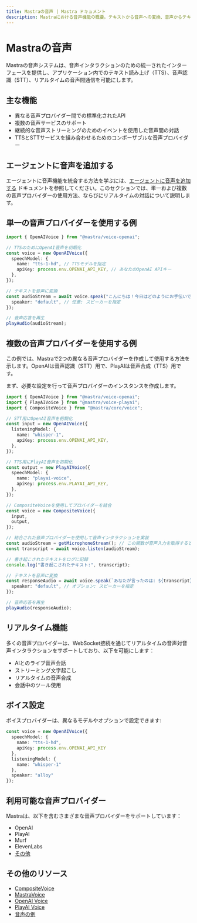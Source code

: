 ```yaml
---
title: Mastraの音声 | Mastra ドキュメント
description: Mastraにおける音声機能の概要。テキストから音声への変換、音声からテキストへの変換、リアルタイムの音声間のやり取りを含みます。
---
```


# Mastraの音声

Mastraの音声システムは、音声インタラクションのための統一されたインターフェースを提供し、アプリケーション内でのテキスト読み上げ（TTS）、音声認識（STT）、リアルタイムの音声間通信を可能にします。

## 主な機能

- 異なる音声プロバイダー間での標準化されたAPI
- 複数の音声サービスのサポート
- 継続的な音声ストリーミングのためのイベントを使用した音声間の対話
- TTSとSTTサービスを組み合わせるためのコンポーザブルな音声プロバイダー

## エージェントに音声を追加する

エージェントに音声機能を統合する方法を学ぶには、[エージェントに音声を追加する](../agents/adding-voice.mdx) ドキュメントを参照してください。このセクションでは、単一および複数の音声プロバイダーの使用方法、ならびにリアルタイムの対話について説明します。


## 単一の音声プロバイダーを使用する例

```typescript
import { OpenAIVoice } from "@mastra/voice-openai";

// TTSのためにOpenAI音声を初期化
const voice = new OpenAIVoice({
  speechModel: {
    name: "tts-1-hd", // TTSモデルを指定
    apiKey: process.env.OPENAI_API_KEY, // あなたのOpenAI APIキー
  },
});

// テキストを音声に変換
const audioStream = await voice.speak("こんにちは！今日はどのようにお手伝いできますか？", {
  speaker: "default", // 任意: スピーカーを指定
});

// 音声応答を再生
playAudio(audioStream);
```

## 複数の音声プロバイダーを使用する例
この例では、Mastraで2つの異なる音声プロバイダーを作成して使用する方法を示します。OpenAIは音声認識（STT）用で、PlayAIは音声合成（TTS）用です。

まず、必要な設定を行って音声プロバイダーのインスタンスを作成します。

```typescript
import { OpenAIVoice } from "@mastra/voice-openai";
import { PlayAIVoice } from "@mastra/voice-playai";
import { CompositeVoice } from "@mastra/core/voice";

// STT用にOpenAI音声を初期化
const input = new OpenAIVoice({
  listeningModel: {
    name: "whisper-1",
    apiKey: process.env.OPENAI_API_KEY,
  },
});

// TTS用にPlayAI音声を初期化
const output = new PlayAIVoice({
  speechModel: {
    name: "playai-voice",
    apiKey: process.env.PLAYAI_API_KEY,
  },
});

// CompositeVoiceを使用してプロバイダーを結合
const voice = new CompositeVoice({
  input,
  output,
});

// 結合された音声プロバイダーを使用して音声インタラクションを実装
const audioStream = getMicrophoneStream(); // この関数が音声入力を取得すると仮定
const transcript = await voice.listen(audioStream);

// 書き起こされたテキストをログに記録
console.log("書き起こされたテキスト:", transcript);

// テキストを音声に変換
const responseAudio = await voice.speak(`あなたが言ったのは: ${transcript}`, {
  speaker: "default", // オプション: スピーカーを指定
});

// 音声応答を再生
playAudio(responseAudio);
```

## リアルタイム機能

多くの音声プロバイダーは、WebSocket接続を通じてリアルタイムの音声対音声インタラクションをサポートしており、以下を可能にします：

- AIとのライブ音声会話
- ストリーミング文字起こし
- リアルタイムの音声合成
- 会話中のツール使用


## ボイス設定

ボイスプロバイダーは、異なるモデルやオプションで設定できます:

```typescript
const voice = new OpenAIVoice({
  speechModel: {
    name: "tts-1-hd",
    apiKey: process.env.OPENAI_API_KEY
  },
  listeningModel: {
    name: "whisper-1"
  },
  speaker: "alloy"
});
```

## 利用可能な音声プロバイダー

Mastraは、以下を含むさまざまな音声プロバイダーをサポートしています：

- OpenAI
- PlayAI
- Murf
- ElevenLabs
- [その他](https://github.com/mastra-ai/mastra/tree/main/voice)

## その他のリソース

- [CompositeVoice](../../reference/voice/composite-voice.mdx)
- [MastraVoice](../../reference/voice/mastra-voice.mdx)
- [OpenAI Voice](../../reference/voice/openai.mdx)
- [PlayAI Voice](../../reference/voice/playai.mdx)
- [音声の例](../../examples/voice/text-to-speech.mdx)

